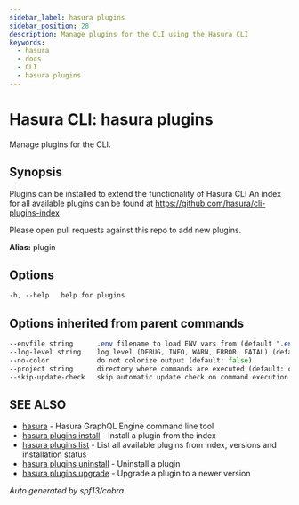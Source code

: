 ```yaml
---
sidebar_label: hasura plugins
sidebar_position: 28
description: Manage plugins for the CLI using the Hasura CLI
keywords:
  - hasura
  - docs
  - CLI
  - hasura plugins
---
```


# Hasura CLI: hasura plugins

Manage plugins for the CLI.

## Synopsis

Plugins can be installed to extend the functionality of Hasura CLI
An index for all available plugins can be found at
https://github.com/hasura/cli-plugins-index

Please open pull requests against this repo to add new plugins.

**Alias:** plugin

## Options

```sass
-h, --help   help for plugins
```

## Options inherited from parent commands

```sass
--envfile string      .env filename to load ENV vars from (default ".env")
--log-level string    log level (DEBUG, INFO, WARN, ERROR, FATAL) (default "INFO")
--no-color            do not colorize output (default: false)
--project string      directory where commands are executed (default: current dir)
--skip-update-check   skip automatic update check on command execution
```

## SEE ALSO

- [hasura](/hasura-cli/commands/hasura.mdx) - Hasura GraphQL Engine command line tool
- [hasura plugins install](/hasura-cli/commands/hasura_plugins_install.mdx) - Install a plugin from the index
- [hasura plugins list](/hasura-cli/commands/hasura_plugins_list.mdx) - List all available plugins from index, versions and installation status
- [hasura plugins uninstall](/hasura-cli/commands/hasura_plugins_uninstall.mdx) - Uninstall a plugin
- [hasura plugins upgrade](/hasura-cli/commands/hasura_plugins_upgrade.mdx) - Upgrade a plugin to a newer version

_Auto generated by spf13/cobra_
